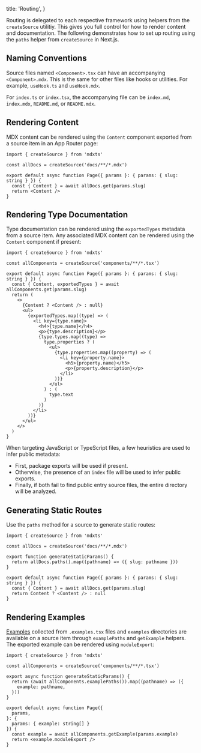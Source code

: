   title: 'Routing',
}

Routing is delegated to each respective framework using helpers from the `createSource` utilitiy. This gives you full control for how to render content and documentation. The following demonstrates how to set up routing using the `paths` helper from `createSource` in Next.js.

## Naming Conventions

Source files named `<Component>.tsx` can have an accompanying `<Component>.mdx`. This is the same for other files like hooks or utilities. For example, `useHook.ts` and `useHook.mdx`.

For `index.ts` or `index.tsx`, the accompanying file can be `index.md`, `index.mdx`, `README.md`, or `README.mdx`.

## Rendering Content

MDX content can be rendered using the `Content` component exported from a source item in an App Router page:

```tsx filename="app/blog/[slug]/01.page.tsx"
import { createSource } from 'mdxts'

const allDocs = createSource('docs/**/*.mdx')

export default async function Page({ params }: { params: { slug: string } }) {
  const { Content } = await allDocs.get(params.slug)
  return <Content />
}
```

## Rendering Type Documentation

Type documentation can be rendered using the `exportedTypes` metadata from a source item. Any associated MDX content can be rendered using the `Content` component if present:

```tsx filename="app/components/[slug]/page.tsx"
import { createSource } from 'mdxts'

const allComponents = createSource('components/**/*.tsx')

export default async function Page({ params }: { params: { slug: string } }) {
  const { Content, exportedTypes } = await allComponents.get(params.slug)
  return (
    <>
      {Content ? <Content /> : null}
      <ul>
        {exportedTypes.map((type) => (
          <li key={type.name}>
            <h4>{type.name}</h4>
            <p>{type.description}</p>
            {type.types.map((type) =>
              type.properties ? (
                <ul>
                  {type.properties.map((property) => (
                    <li key={property.name}>
                      <h5>{property.name}</h5>
                      <p>{property.description}</p>
                    </li>
                  ))}
                </ul>
              ) : (
                type.text
              )
            )}
          </li>
        ))}
      </ul>
    </>
  )
}
```

When targeting JavaScript or TypeScript files, a few heuristics are used to infer public metadata:

- First, package exports will be used if present.
- Otherwise, the presence of an `index` file will be used to infer public exports.
- Finally, if both fail to find public entry source files, the entire directory will be analyzed.

## Generating Static Routes

Use the `paths` method for a source to generate static routes:

```tsx filename="app/blog/[slug]/02.page.tsx" lineHighlights="5-7"
import { createSource } from 'mdxts'

const allDocs = createSource('docs/**/*.mdx')

export function generateStaticParams() {
  return allDocs.paths().map((pathname) => ({ slug: pathname }))
}

export default async function Page({ params }: { params: { slug: string } }) {
  const { Content } = await allDocs.get(params.slug)
  return Content ? <Content /> : null
}
```

## Rendering Examples

[Examples](examples/authoring) collected from `.examples.tsx` files and `examples` directories are available on a source item through `examplePaths` and `getExample` helpers. The exported example can be rendered using `moduleExport`:

```tsx filename="app/examples/[...example]/page.tsx"
import { createSource } from 'mdxts'

const allComponents = createSource('components/**/*.tsx')

export async function generateStaticParams() {
  return (await allComponents.examplePaths()).map((pathname) => ({
    example: pathname,
  }))
}

export default async function Page({
  params,
}: {
  params: { example: string[] }
}) {
  const example = await allComponents.getExample(params.example)
  return <example.moduleExport />
}
```
